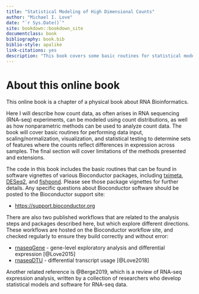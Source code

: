 ```yaml
--- 
title: "Statistical Modeling of High Dimensional Counts"
author: "Michael I. Love"
date: "`r Sys.Date()`"
site: bookdown::bookdown_site
documentclass: book
bibliography: book.bib
biblio-style: apalike
link-citations: yes
description: "This book covers some basic routines for statistical modeling of high dimensional count data in using R/Bioconductor."
---
```


# About this online book {-}

This online book is a chapter of a physical book about RNA Bioinformatics.

Here I will describe how count data, as often arises in RNA sequencing (RNA-seq) 
experiments, can be modeled using count distributions, as well as how 
nonparametric methods can be used to analyze count data. The book will 
cover basic routines for performing data input, scaling/normalization, 
visualization, and statistical testing to determine sets of features
where the counts reflect differences in expression across samples.
The final section will cover limitations of the methods presented and
extensions.

The code in this book includes the basic routines that can be found
in software vignettes of various Bioconductor packages, including
[tximeta](https://bioconductor.org/packages/tximeta), 
[DESeq2](https://bioconductor.org/packages/DESeq2), and 
[fishpond](https://bioconductor.org/packages/fishpond). 
Please see those package vignettes for further details. 
Any specific questions about Bioconductor software should be posted 
to the Bioconductor support site:

* <https://support.bioconductor.org>

There are also two published workflows that are related to the 
analysis steps and packages described here, but which explore 
different directions. These workflows are hosted on the Bioconductor
workflow site, and checked regularly to ensure they build correctly 
and without error:

* [rnaseqGene](https://bioconductor.org/packages/rnaseqGene) - gene-level exploratory analysis and differential expression [@Love2015]
* [rnaseqDTU](https://bioconductor.org/packages/rnaseqDTU) - differential transcript usage [@Love2018]

Another related reference is @Berge2019, which is a review of RNA-seq
expression analysis, written by a collection of researchers who
develop statistical models and software for RNA-seq data.

